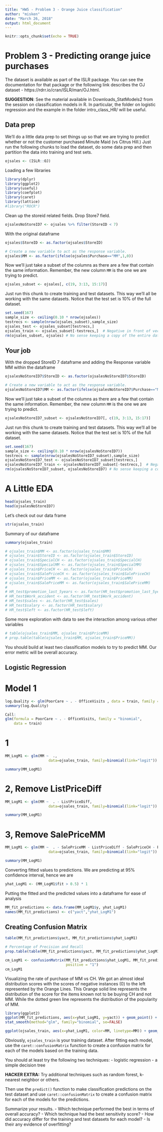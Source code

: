 ```yaml
---
title: "HW5 - Problem 3 - Orange Juice classification"
author: "misken"
date: "March 26, 2018"
output: html_document
---
```


```r
knitr::opts_chunk$set(echo = TRUE)
```

# Problem 3 - Predicting orange juice purchases

The dataset is available as part of the ISLR package. You can see the
documentation for that package or the following link describes the OJ
dataset - https://rdrr.io/cran/ISLR/man/OJ.html.

**SUGGESTION**: See the material available in Downloads_StatModels2 from the
session on classification models in R. In particular, the folder on
logistic regression and the example in the folder intro_class_HR/ will
be useful.

## Data prep

We'll do a little data prep to set things up so that we are trying to
predict whether or not the customer purchased Minute Maid (vs Citrus Hill.)
Just run the following chunks to load the dataset, do some data prep and
then partition the data into training and test sets.

```r
ojsales <- (ISLR::OJ)
```

Loading a few libraries
```r
library(dplyr)
library(ggplot2)
library(useful)
library(coefplot)
library(caret)
library(lattice)
#library("ROCR")
```

Clean up the storeid related fields. Drop Store7 field.

```r
ojsalesNoStoreID7 <- ojsales %>% filter(StoreID < 7) 
```

With the original dataframe
```r
ojsales$StoreID <- as.factor(ojsales$StoreID)

# Create a new variable to act as the response variable.
ojsales$MM <- as.factor(ifelse(ojsales$Purchase=="MM",1,0))
```

Now we'll just take a subset of the columns as there are a few that contain the
same information. Remember, the new column `MM` is the one we are trying to
predict.

```r
ojsales_subset <- ojsales[, c(19, 3:13, 15:17)]
```

Just run this chunk to create training and test datasets. This way we'll
all be working with the same datasets. Notice that the test set is 10% of
the full dataset.

```r
set.seed(167)
sample_size <- ceiling(0.10 * nrow(ojsales))
testrecs <- sample(nrow(ojsales_subset),sample_size)
ojsales_test <- ojsales_subset[testrecs,]
ojsales_train <- ojsales_subset[-testrecs,]  # Negative in front of vector means "not in"
rm(ojsales_subset, ojsales) # No sense keeping a copy of the entire dataset around
```

## Your job

With the dropped StoreID 7 dataframe and adding the Response variable MM within the dataframe 
```r
ojsalesNoStoreID7$StoreID <- as.factor(ojsalesNoStoreID7$StoreID)

# Create a new variable to act as the response variable.
ojsalesNoStoreID7$MM <- as.factor(ifelse(ojsalesNoStoreID7$Purchase=="MM",1,0))
```

Now we'll just take a subset of the columns as there are a few that contain the
same information. Remember, the new column `MM` is the one we are trying to
predict.

```r
ojsalesNoStoreID7_subset <- ojsalesNoStoreID7[, c(19, 3:13, 15:17)]
```

Just run this chunk to create training and test datasets. This way we'll
all be working with the same datasets. Notice that the test set is 10% of
the full dataset.


```r
set.seed(167)
sample_size <- ceiling(0.10 * nrow(ojsalesNoStoreID7))
testrecs <- sample(nrow(ojsalesNoStoreID7_subset),sample_size)
ojsalesNoStoreID7_test <- ojsalesNoStoreID7_subset[testrecs,]
ojsalesNoStoreID7_train <- ojsalesNoStoreID7_subset[-testrecs,]  # Negative in front of vector means "not in"
rm(ojsalesNoStoreID7_subset, ojsalesNoStoreID7) # No sense keeping a copy of the entire dataset around
```


# A Little EDA
```r
head(ojsales_train)
head(ojsalesNoStoreID7)
```
Let's check out our data frame
```r
str(ojsales_train)

```

Summary of our dataframe
```r
summary(ojsales_train)
```



```r
# ojsales_train$MM <- as.factor(ojsales_train$MM)
# ojsales_train$StoreID <- as.factor(ojsales_train$StoreID)
# ojsales_train$SpecialCH <- as.factor(ojsales_train$SpecialCH)
# ojsales_train$SpecialMM <- as.factor(ojsales_train$SpecialMM)
# ojsales_train$PriceCH <- as.factor(ojsales_train$PriceCH)
# ojsales_train$SalePriceCH <- as.factor(ojsales_train$SalePriceCH)
# ojsales_train$PriceMM <- as.factor(ojsales_train$PriceMM)
# ojsales_train$SalePriceMM <- as.factor(ojsales_train$SalePriceMM)
# 
# HR_test$promotion_last_5years <- as.factor(HR_test$promotion_last_5years)
# HR_test$Work_accident <- as.factor(HR_test$Work_accident)
# HR_test$sales <- as.factor(HR_test$sales)
# HR_test$salary <- as.factor(HR_test$salary)
# HR_test$left <- as.factor(HR_test$left)
```



Some more exploration with data to see the interaction among various other variables
```r
# table(ojsales_train$MM, ojsales_train$PriceMM)
# prop.table(table(ojsales_train$MM, ojsales_train$PriceMM))
```


You should build at least two classification models to try to predict MM.
Our error metric will be overall accuracy.

## Logistic Regression
# Model 1


```r
log.Quality <- glm(PoorCare ~ . - OfficeVisits , data = train, family = 'binomial')
summary(log.Quality)

Call:
glm(formula = PoorCare ~ . - OfficeVisits, family = "binomial", 
    data = train)
```
# 1
```r
MM_LogM1 <- glm(MM ~  .,
                    data=ojsales_train, family=binomial(link="logit"))

summary(MM_LogM1)
```
# 2, Remove ListPriceDiff
```r
MM_LogM1 <- glm(MM ~  . - ListPriceDiff,
                    data=ojsales_train, family=binomial(link="logit"))

summary(MM_LogM1)
```
# 3, Remove SalePriceMM
```r
MM_LogM1 <- glm(MM ~  . - SalePriceMM - ListPriceDiff - SalePriceCH - PriceDiff,
                    data=ojsales_train, family=binomial(link="logit"))

summary(MM_LogM1)
```

Converting fitted values to predictions. We are predicting at 95% confidence interval, hence we are 
```r
yhat_LogM1 <- (MM_LogM1$fit > 0.5) * 1
```

Putting the fitted and the predicted values into a dataframe for ease of analysis
```r
MM_fit_predictions <- data.frame(MM_LogM1$y, yhat_LogM1)
names(MM_fit_predictions) <- c("yact","yhat_LogM1")
```

## Creating Confusion Matrix
```r
table(MM_fit_predictions$yact, MM_fit_predictions$yhat_LogM1)

# Percentage of Precision and Recall 
prop.table(table(MM_fit_predictions$yact, MM_fit_predictions$yhat_LogM1))
```


```r
cm_LogM1 <- confusionMatrix(MM_fit_predictions$yhat_LogM1, MM_fit_predictions$yact, 
                            positive = "1")
cm_LogM1
```

Visualizing the rate of purchase of MM vs CH. We got an almost ideal distribution scores with the scores of negative instances (0) to the left represented by the Orange Lines. This Orange solid line represents the distribution of the score for the items known not to be buying CH and not MM. While the dotted green line represents the distribution of the popularity of MM. 
```r
library(ggplot2)
ggplot(MM_fit_predictions, aes(x=yhat_LogM1, y=yact)) + geom_point() + 
stat_smooth(method="glm", family="binomial", se=FALSE)

ggplot(ojsales_train, aes(x=yhat_LogM1, color=MM, linetype=MM)) + geom_density()
```


Obviously, `ojsales_train` is your training dataset. After fitting each
model, use the `caret::confusionMatrix` function to create a confusion matrix
for each of the models based on the training data.

You should at least try the following two techniques:
- logistic regression
- a simple decision tree

**HACKER EXTRA:** Try additional techniques such as random forest, k-nearest 
neighbor or others.

Then use the `predict()` function to make classification predictions on the
test dataset and use `caret::confusionMatrix` to create a confusion matrix
for each of the models for the predictions. 

Summarize your results. 
- Which technique performed the best in terms of overall accuracy? 
- Which technique had the best sensitivity score?
- How did accuracy differ for the training and test datasets for each model?
- Is their any evidence of overfitting?